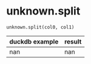 # unknown.split { #duckops.unknown.split }

`unknown.split(col0, col1)`

| duckdb example | result |
| -------------- | ------ |
| nan | nan |
